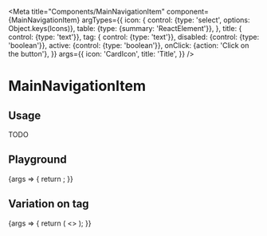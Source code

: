 
<Meta
  title="Components/MainNavigationItem"
  component={MainNavigationItem}
  argTypes={{
      icon: {
          control: {type: 'select', options: Object.keys(Icons)},
          table: {type: {summary: 'ReactElement<IconProps>'}},
      },
      title: { control: {type: 'text'}},
      tag: { control: {type: 'text'}},
      disabled: {control: {type: 'boolean'}},
      active: {control: {type: 'boolean'}},
      onClick: {action: 'Click on the button'},
  }}
  args={{
      icon: 'CardIcon',
      title: 'Title',
  }}
/>

# MainNavigationItem

## Usage

TODO

## Playground

<Canvas>
  <Story name="Standard">
    {args => {
      return <MainNavigationItem {...args} icon={React.createElement(Icons[args.icon])} />;
    }}
  </Story>
</Canvas>

<ArgsTable story="Standard" />

## Variation on tag

<Canvas>
    <Story name="Tag">
        {args => {
            return (
                <>
                    <MainNavigationItem {...args} icon={React.createElement(Icons[args.icon])} tag='new'/>
                    <MainNavigationItem {...args} icon={React.createElement(Icons[args.icon])}
                                        tag='very loooooooooooong tag'/>
                    <MainNavigationItem {...args} icon={React.createElement(Icons[args.icon])}
                                        tag='needlessly loooooooooooong tag'/>
                </>
            );
        }}
  </Story>
</Canvas>
